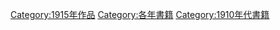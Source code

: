 {{Commonscat|1915 books}}

[[Category:1915年作品|Category:1915年作品]]
[[Category:各年書籍|Category:各年書籍]]
[[Category:1910年代書籍|Category:1910年代書籍]]
